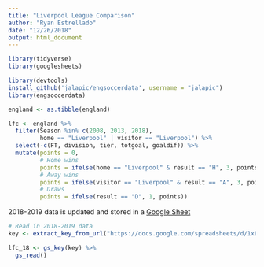 ```yaml
---
title: "Liverpool League Comparison"
author: "Ryan Estrellado"
date: "12/26/2018"
output: html_document
---
```


```r
library(tidyverse) 
library(googlesheets)
```

```r
library(devtools)
install_github('jalapic/engsoccerdata', username = "jalapic")
library(engsoccerdata)
```

```r
england <- as.tibble(england)
```

```r
lfc <- england %>% 
  filter(Season %in% c(2008, 2013, 2018), 
         home == "Liverpool" | visitor == "Liverpool") %>% 
  select(-c(FT, division, tier, totgoal, goaldif)) %>% 
  mutate(points = 0, 
         # Home wins
         points = ifelse(home == "Liverpool" & result == "H", 3, points), 
         # Away wins
         points = ifelse(visitor == "Liverpool" & result == "A", 3, points), 
         # Draws
         points = ifelse(result == "D", 1, points)) 
```

2018-2019 data is updated and stored in a [Google Sheet]("https://docs.google.com/spreadsheets/d/1xLXf6uISIuYE2SOAA267-PBpTlO-11AZrmDJsjq4M_c/edit?usp=sharing") 

```r
# Read in 2018-2019 data 
key <- extract_key_from_url("https://docs.google.com/spreadsheets/d/1xLXf6uISIuYE2SOAA267-PBpTlO-11AZrmDJsjq4M_c/edit?usp=sharing") 

lfc_18 <- gs_key(key) %>% 
  gs_read()
```

